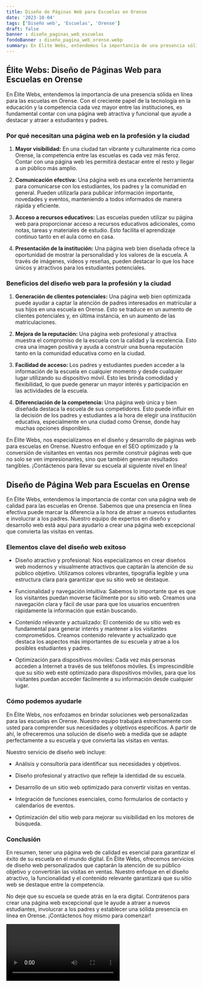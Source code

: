 ```yaml
---
title: Diseño de Páginas Web para Escuelas en Orense
date: '2023-10-04'
tags: ['Diseño web', 'Escuelas', 'Orense']
draft: false
banner : diseño_paginas_web_escuelas
fondoBanner : diseño_pagina_web_orense.webp
summary: En Élite Webs, entendemos la importancia de una presencia sólida en línea para las escuelas en Orense. Con el creciente papel de la tecnología en la educación y la competencia cada vez mayor entre las instituciones, es fundamental contar con una página web atractiva y funcional que ayude a destacar y atraer a estudiantes y padres.
---
```


## Élite Webs: Diseño de Páginas Web para Escuelas en Orense

En Élite Webs, entendemos la importancia de una presencia sólida en línea para las escuelas en Orense. Con el creciente papel de la tecnología en la educación y la competencia cada vez mayor entre las instituciones, es fundamental contar con una página web atractiva y funcional que ayude a destacar y atraer a estudiantes y padres.

### Por qué necesitan una página web en la profesión y la ciudad

1. **Mayor visibilidad:** En una ciudad tan vibrante y culturalmente rica como Orense, la competencia entre las escuelas es cada vez más feroz. Contar con una página web les permitirá destacar entre el resto y llegar a un público más amplio.

2. **Comunicación efectiva:** Una página web es una excelente herramienta para comunicarse con los estudiantes, los padres y la comunidad en general. Pueden utilizarla para publicar información importante, novedades y eventos, manteniendo a todos informados de manera rápida y eficiente.

3. **Acceso a recursos educativos:** Las escuelas pueden utilizar su página web para proporcionar acceso a recursos educativos adicionales, como notas, tareas y materiales de estudio. Esto facilita el aprendizaje continuo tanto en el aula como en casa.

4. **Presentación de la institución:** Una página web bien diseñada ofrece la oportunidad de mostrar la personalidad y los valores de la escuela. A través de imágenes, videos y reseñas, pueden destacar lo que los hace únicos y atractivos para los estudiantes potenciales.

### Beneficios del diseño web para la profesión y la ciudad

1. **Generación de clientes potenciales:** Una página web bien optimizada puede ayudar a captar la atención de padres interesados en matricular a sus hijos en una escuela en Orense. Esto se traduce en un aumento de clientes potenciales y, en última instancia, en un aumento de las matriculaciones.

2. **Mejora de la reputación:** Una página web profesional y atractiva muestra el compromiso de la escuela con la calidad y la excelencia. Esto crea una imagen positiva y ayuda a construir una buena reputación tanto en la comunidad educativa como en la ciudad.

3. **Facilidad de acceso:** Los padres y estudiantes pueden acceder a la información de la escuela en cualquier momento y desde cualquier lugar utilizando su dispositivo móvil. Esto les brinda comodidad y flexibilidad, lo que puede generar un mayor interés y participación en las actividades de la escuela.

4. **Diferenciación de la competencia:** Una página web única y bien diseñada destaca la escuela de sus competidores. Esto puede influir en la decisión de los padres y estudiantes a la hora de elegir una institución educativa, especialmente en una ciudad como Orense, donde hay muchas opciones disponibles.

En Élite Webs, nos especializamos en el diseño y desarrollo de páginas web para escuelas en Orense. Nuestro enfoque en el SEO optimizado y la conversión de visitantes en ventas nos permite construir páginas web que no solo se ven impresionantes, sino que también generan resultados tangibles. ¡Contáctenos para llevar su escuela al siguiente nivel en línea!

<GifSeo />

<Cta />

## Diseño de Página Web para Escuelas en Orense

En Élite Webs, entendemos la importancia de contar con una página web de calidad para las escuelas en Orense. Sabemos que una presencia en línea efectiva puede marcar la diferencia a la hora de atraer a nuevos estudiantes e involucrar a los padres. Nuestro equipo de expertos en diseño y desarrollo web está aquí para ayudarlo a crear una página web excepcional que convierta las visitas en ventas.

### Elementos clave del diseño web exitoso

- Diseño atractivo y profesional: Nos especializamos en crear diseños web modernos y visualmente atractivos que captarán la atención de su público objetivo. Utilizamos colores vibrantes, tipografía legible y una estructura clara para garantizar que su sitio web se destaque.

- Funcionalidad y navegación intuitiva: Sabemos lo importante que es que los visitantes puedan moverse fácilmente por su sitio web. Creamos una navegación clara y fácil de usar para que los usuarios encuentren rápidamente la información que están buscando.

- Contenido relevante y actualizado: El contenido de su sitio web es fundamental para generar interés y mantener a los visitantes comprometidos. Creamos contenido relevante y actualizado que destaca los aspectos más importantes de su escuela y atrae a los posibles estudiantes y padres.

- Optimización para dispositivos móviles: Cada vez más personas acceden a Internet a través de sus teléfonos móviles. Es imprescindible que su sitio web esté optimizado para dispositivos móviles, para que los visitantes puedan acceder fácilmente a su información desde cualquier lugar.

### Cómo podemos ayudarle

En Élite Webs, nos enfozamos en brindar soluciones web personalizadas para las escuelas en Orense. Nuestro equipo trabajará estrechamente con usted para comprender sus necesidades y objetivos específicos. A partir de ahí, le ofreceremos una solución de diseño web a medida que se adapte perfectamente a su escuela y que convierta las visitas en ventas.

Nuestro servicio de diseño web incluye:

- Análisis y consultoría para identificar sus necesidades y objetivos.

- Diseño profesional y atractivo que refleje la identidad de su escuela.

- Desarrollo de un sitio web optimizado para convertir visitas en ventas.

- Integración de funciones esenciales, como formularios de contacto y calendarios de eventos.

- Optimización del sitio web para mejorar su visibilidad en los motores de búsqueda.

### Conclusión

En resumen, tener una página web de calidad es esencial para garantizar el éxito de su escuela en el mundo digital. En Élite Webs, ofrecemos servicios de diseño web personalizados que captarán la atención de su público objetivo y convertirán las visitas en ventas. Nuestro enfoque en el diseño atractivo, la funcionalidad y el contenido relevante garantizará que su sitio web se destaque entre la competencia.

No deje que su escuela se quede atrás en la era digital. Contrátenos para crear una página web excepcional que le ayude a atraer a nuevos estudiantes, involucrar a los padres y establecer una sólida presencia en línea en Orense. ¡Contáctenos hoy mismo para comenzar!

<Video />

<CtaBot job='Escuelas' city='Orense'/>

<Gmaps query='Orense+españa+maps' />